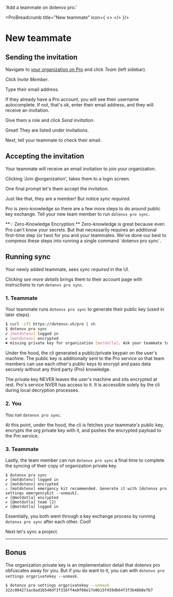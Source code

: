 

  'Add a teammate on dotenvx pro.'

<ProBreadcrumb title="New teammate" icon={
  <>
    <DotenvxProIcon className="h-9 w-9 text-[#0080FF]"/>
  </>
}/>
# New teammate
<GuideHeading lead={description} />

## Sending the invitation

Navigate to [your organization on Pro](https://pro.dotenvx.com) and click *Team* (left sidebar).

<ScreenshotBrowser url='https://github.com/user-attachments/assets/b7d282e2-9735-48d4-89aa-1657d78cd80f' www='pro.dotenvx.com' width='md:w-4/6' />

Click *Invite Member*.

<ScreenshotBrowser url='https://github.com/user-attachments/assets/5ef57ec8-4211-4b20-a0ad-6577cbf62510' www='pro.dotenvx.com' width='md:w-4/6' />

Type their email address.

<ScreenshotBrowser url='https://github.com/user-attachments/assets/9a7ad8f3-49f2-428a-a4f2-82539c304e09' www='pro.dotenvx.com' width='md:w-4/6' />

<Note>
  If they already have a Pro account, you will see their username autocomplete. If not, that's ok, enter their email address, and they will receive an invitation.
</Note>

Give them a role and click *Send invitation*.

<ScreenshotBrowser url='https://github.com/user-attachments/assets/403036cb-b311-4583-be53-f55856da1f51' www='pro.dotenvx.com' width='md:w-4/6' />

Great! They are listed under invitations.

<ScreenshotBrowser url='https://github.com/user-attachments/assets/745fb9ab-4805-4583-be14-470fca99c92d' www='pro.dotenvx.com' width='md:w-4/6' />

Next, tell your teammate to check their email.

## Accepting the invitation

Your teammate will receive an email invitation to join your organization.

<ScreenshotBrowser url='https://github.com/user-attachments/assets/96000d35-1939-421b-8b51-ba0a0a7c424f' www='apple mail' width='md:w-4/6' />

Clicking 'Join @organization', takes them to a login screen.

<ScreenshotBrowser url='https://github.com/user-attachments/assets/9be6aa33-b46e-4c71-8144-b54298273a60' www='pro.dotenvx.com' width='md:w-4/6' />

One final prompt let's them accept the invitation.

<ScreenshotBrowser url='https://github.com/user-attachments/assets/aca65fe2-3518-4c43-9398-a5e1e1caf845' www='pro.dotenvx.com' width='md:w-4/6' />

Just like that, they are a member! But notice *sync required*. 

<ScreenshotBrowser url='https://github.com/user-attachments/assets/c75ffd8b-968b-4bc3-a3f2-8f669b092c8e' www='pro.dotenvx.com' width='md:w-4/6' />

Pro is zero-knowledge so there are a few more steps to do around public key exchange. Tell your new team member to run `dotenvx pro sync`.

<Note>
  **💡 Zero-Knowledge Encryption.** Zero-knowledge is great because even Pro can't know your secrets. But that necessarily requires an additional first-time step (or two) for you and your teammates. We've done our best to compress these steps into running a single command `dotenvx pro sync`.
</Note>

## Running sync

Your newly added teammate, sees *sync required* in the UI.

<ScreenshotBrowser url='https://github.com/user-attachments/assets/8c38b119-569c-4b88-90e8-b3ce3cdbcc87' www='pro.dotenvx.com' width='md:w-4/6' />

Clicking *see more details* brings them to their account page with instructions to run `dotenvx pro sync`.

<ScreenshotBrowser url='https://github.com/user-attachments/assets/8046026b-f4f7-47eb-b863-fa7d42aa9af2' www='pro.dotenvx.com' width='md:w-4/6' />

### 1. Teammate

Your teammate runs `dotenvx pro sync` to generate their public key (used in later steps).

```bash
$ curl -sfS https://dotenvx.sh/pro | sh
$ dotenvx pro sync
✔ [motdotenv] logged in
✔ [motdotenv] encrypted
✖ missing private key for organization [motdotla]. Ask your teammate to run [dotenvx pro sync] and then try again.
```

Under the hood, the cli generated a public/private keypair on the user's machine. The public key is additionally sent to the Pro service so that team members can use each other's public keys to encrypt and pass data securely without any third party (Pro) knowledge.

<Note>
  The private key NEVER leaves the user's machine and sits encrypted at rest. Pro's service NVER has access to it. It is accessible solely by the cli during local decryption processes.
</Note>

### 2. You

You run `dotenvx pro sync`.

At this point, under the hood, the cli is fetches your teammate's public key, encrypts the org private key with it, and pushes the encrypted payload to the Pro service.

### 3. Teammate

Lastly, the team member can run `dotenvx pro sync` a final time to complete the syncing of their copy of organization private key.

```
$ dotenvx pro sync
✔ [motdotenv] logged in
✔ [motdotenv] encrypted
⚠ [motdotenv] emergency kit recommended. Generate it with [dotenvx pro settings emergencykit --unmask].
✔ [@motdotla] encrypted
✔ [@motdotla] team (2)
✔ [@motdotla] logged in
```

Essentially, you both went through a key exchange process by running `dotenvx pro sync` after each other. Cool!

Next let's sync a project.

---

## Bonus

The organization private key is an implementation detail that dotenvx pro obfuscates away for you. But if you do want to it, you can with `dotenvx pro settings orgprivatekey --unmask`.

```sh
$ dotenvx pro settings orgprivatekey --unmask
322c004271ac6ad1b548df3f316ff4e8f08e17e0b15f459db64f3f3b48b0efb7
```
